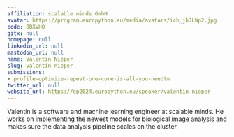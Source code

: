 ```yaml
---
affiliation: scalable minds GmbH
avatar: https://program.europython.eu/media/avatars/ich_jbJLWp2.jpg
code: BBXVHQ
gitx: null
homepage: null
linkedin_url: null
mastodon_url: null
name: Valentin Nieper
slug: valentin-nieper
submissions:
- profile-optimize-repeat-one-core-is-all-you-needtm
twitter_url: null
website_url: https://ep2024.europython.eu/speaker/valentin-nieper
---
```


Valentin is a software and machine learning engineer at scalable minds. He works on implementing the newest models for biological image analysis and makes sure the data analysis pipeline scales on the cluster.
